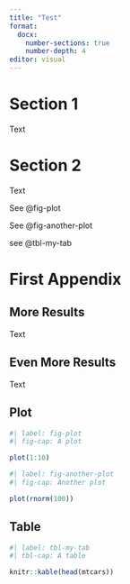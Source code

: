 ```yaml
---
title: "Test"
format: 
  docx:
    number-sections: true
    number-depth: 4
editor: visual
---
```


# Section 1

Text

# Section 2

Text

See @fig-plot

See @fig-another-plot

see @tbl-my-tab

\setcounter{section}{0}
\renewcommand{\thesection}{\Alph{section}}

\setcounter{table}{0}
\renewcommand{\thetable}{A\arabic{table}}

\setcounter{figure}{0}
\renewcommand{\thefigure}{A\arabic{figure}}

# First Appendix {.appendix}

## More Results

Text

## Even More Results

Text

## Plot

\newpage

```r
#| label: fig-plot
#| fig-cap: A plot

plot(1:10)
```

\newpage

```r
#| label: fig-another-plot
#| fig-cap: Another plot

plot(rnorm(100))

```

## Table

\newpage

```r
#| label: tbl-my-tab
#| tbl-cap: A table

knitr::kable(head(mtcars))
```
